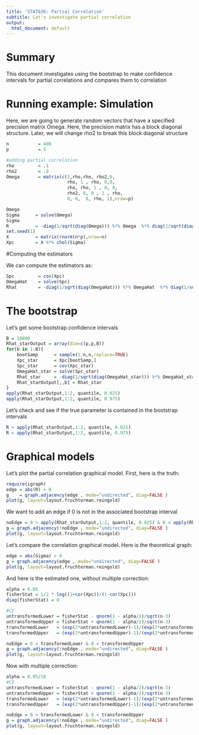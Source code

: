 ```yaml
---
title: 'STAT636: Partial Correlation'
subtitle: Let's investigate partial correlation
output:
  html_document: default
---
```



# Summary
This document investigates using the bootstrap to make confidence intervals for partial correlations and compares them to correlation

# Running example: Simulation

Here, we are going to generate random vectors that have a specified precision matrix Omega.  Here, the precision matrix has a block diagonal
structure.  Later, we will change rho2 to break this block diagonal structure
```r
n           = 400
p           = 5

#adding partial correlation
rho         = .1
rho2        = .0
Omega       = matrix(c(1,rho,rho, rho2,0,
                       rho, 1 , rho, 0,0,
                       rho, rho, 1 , 0, 0,
                       rho2, 0, 0 , 1 , rho,
                       0, 0,  0, rho, 1),nrow=p)

Omega
Sigma      = solve(Omega)
Sigma
R          = -diag(1/sqrt(diag(Omega))) %*% Omega  %*% diag(1/sqrt(diag(Omega)))
set.seed(1)
X          = matrix(rnorm(n*p),nrow=n) 
Xpc        = X %*% chol(Sigma)
```

#Computing the estimators

We can compute the estimators as:
```r
Spc         = cov(Xpc)
OmegaHat    = solve(Spc)
Rhat        = -diag(1/sqrt(diag(OmegaHat))) %*% OmegaHat  %*% diag(1/sqrt(diag(OmegaHat)))
```

# The bootstrap

Let's get some bootstrap confidence intervals
```r
B = 10000
Rhat_starOutput = array(dim=c(p,p,B))
for(b in 1:B){
	bootSamp      = sample(1:n,n,replace=TRUE)
	Xpc_star      = Xpc[bootSamp,]
	Spc_star      = cov(Xpc_star)
	OmegaHat_star = solve(Spc_star)
	Rhat_star     = -diag(1/sqrt(diag(OmegaHat_star))) %*% OmegaHat_star  %*% diag(1/sqrt(diag(OmegaHat_star)))
	Rhat_starOutput[,,b] = Rhat_star	
}
apply(Rhat_starOutput,1:2, quantile, 0.025)
apply(Rhat_starOutput,1:2, quantile, 0.975)
```

Let's check and see if the true parameter is contained in the bootstrap intervals
```r
R > apply(Rhat_starOutput,1:2, quantile, 0.025)
R < apply(Rhat_starOutput,1:2, quantile, 0.975)
```

# Graphical models

Let's plot the partial correlation graphical model.  First, here is the truth:

```r
require(igraph)
edge = abs(R) > 0
g    = graph.adjacency(edge , mode="undirected", diag=FALSE )
plot(g, layout=layout.fruchterman.reingold)
```

We want to add an edge if 0 is not in the associated bootstrap interval
```r
noEdge = 0 > apply(Rhat_starOutput,1:2, quantile, 0.025) & 0 < apply(Rhat_starOutput,1:2, quantile, 0.975)
g = graph.adjacency(!noEdge , mode="undirected", diag=FALSE )
plot(g, layout=layout.fruchterman.reingold)
```

Let's compare the correlation graphical model.  Here is the theoretical graph:
```r
edge = abs(Sigma) > 0
g = graph.adjacency(edge , mode="undirected", diag=FALSE )
plot(g, layout=layout.fruchterman.reingold)
```

And here is the estimated one, without multiple correction:
```r
alpha = 0.05
fisherStat = 1/2 * log((1+cor(Xpc))/(1-cor(Xpc)))
diag(fisherStat) = 0

#CI
untransformedLower = fisherStat - qnorm(1 - alpha/2)/sqrt(n-3)
untransformedUpper = fisherStat + qnorm(1 - alpha/2)/sqrt(n-3)
transformedLower   = (exp(2*untransformedLower)-1)/(exp(2*untransformedLower)+1)
transformedUpper   = (exp(2*untransformedUpper)-1)/(exp(2*untransformedUpper)+1)

noEdge = 0 > transformedLower & 0 < transformedUpper
g = graph.adjacency(!noEdge , mode="undirected", diag=FALSE )
plot(g, layout=layout.fruchterman.reingold)
```

Now with multiple correction:
```r
alpha = 0.05/10
#CI
untransformedLower = fisherStat - qnorm(1 - alpha/2)/sqrt(n-3)
untransformedUpper = fisherStat + qnorm(1 - alpha/2)/sqrt(n-3)
transformedLower   = (exp(2*untransformedLower)-1)/(exp(2*untransformedLower)+1)
transformedUpper   = (exp(2*untransformedUpper)-1)/(exp(2*untransformedUpper)+1)

noEdge = 0 > transformedLower & 0 < transformedUpper
g = graph.adjacency(!noEdge , mode="undirected", diag=FALSE )
plot(g, layout=layout.fruchterman.reingold)
```
